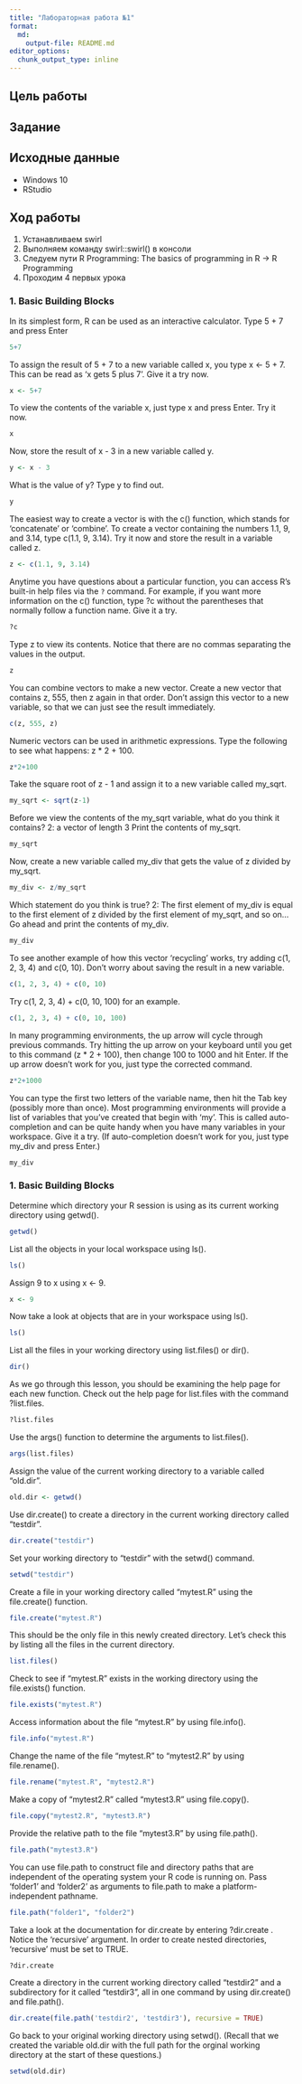 ```yaml
---
title: "Лабораторная работа №1"
format:   
  md:
    output-file: README.md
editor_options: 
  chunk_output_type: inline
---
```


## Цель работы



## Задание



## Исходные данные

- Windows 10
- RStudio

## Ход работы
1. Устанавливаем swirl
2. Выполняем команду swirl::swirl() в консоли
3. Следуем пути R Programming: The basics of programming in R -> R Programming
4. Проходим 4 первых урока

### 1. Basic Building Blocks
In its simplest form, R can be used as an interactive calculator. Type 5 + 7 and press Enter
```r
5+7
```

To assign the result of 5 + 7 to a new variable called x, you type x <- 5 + 7. This can be read as 'x gets 5 plus 7'. Give it a try now.
```r
x <- 5+7
```

To view the contents of the variable x, just type x and press Enter. Try it now.
```r
x
```

Now, store the result of x - 3 in a new variable called y.
```r
y <- x - 3
```

What is the value of y? Type y to find out.
```r
y
```

The easiest way to create a vector is with the c() function, which stands for 'concatenate' or 'combine'. To create a vector containing the numbers 1.1, 9, and 3.14, type c(1.1, 9, 3.14). Try it now and store the result in a variable called z.
```r
z <- c(1.1, 9, 3.14)
```

Anytime you have questions about a particular function, you can access R's built-in help files via the `?` command. For example, if you want more information on the c() function, type ?c without the parentheses that normally follow a function name. Give it a try.
```r
?c
```

Type z to view its contents. Notice that there are no commas separating the values in the output.
```r
z
```

You can combine vectors to make a new vector. Create a new vector that contains z, 555, then z again in that order. Don't assign this vector to a new variable, so that we can just see the result immediately.
```r
c(z, 555, z)
```

Numeric vectors can be used in arithmetic expressions. Type the following to see what happens: z * 2 + 100.
```r
z*2+100
```

Take the square root of z - 1 and assign it to a new variable called my_sqrt.
```r
my_sqrt <- sqrt(z-1)
```

Before we view the contents of the my_sqrt variable, what do you think it contains?
2: a vector of length 3
Print the contents of my_sqrt.
```r
my_sqrt
```

Now, create a new variable called my_div that gets the value of z divided by my_sqrt.
```r
my_div <- z/my_sqrt
```

Which statement do you think is true?
2: The first element of my_div is equal to the first element of z divided by the first element of my_sqrt, and so on...
Go ahead and print the contents of my_div.
```r
my_div
```

To see another example of how this vector 'recycling' works, try adding c(1, 2, 3, 4) and c(0, 10). Don't worry about saving the result in a new variable.
```r
c(1, 2, 3, 4) + c(0, 10)
```

Try c(1, 2, 3, 4) + c(0, 10, 100) for an example.
```r
c(1, 2, 3, 4) + c(0, 10, 100)
```

In many programming environments, the up arrow will cycle through previous commands. Try hitting the up arrow on your keyboard until you get to this command (z * 2 + 100), then change 100 to 1000 and hit Enter. If the up arrow doesn't work for you, just type the corrected command.
```r
z*2+1000
```

You can type the first two letters of the variable name, then hit the Tab key (possibly more than once). Most programming environments will provide a list of variables that you've created that begin with 'my'. This is called auto-completion and can be quite handy when you have many variables in your workspace. Give it a try. (If auto-completion doesn't work for you, just type my_div and press Enter.)
```r
my_div
```


### 1. Basic Building Blocks

Determine which directory your R session is using as its current working directory using getwd().
```r
getwd()
```

List all the objects in your local workspace using ls().
```r
ls()
```

Assign 9 to x using x <- 9.
```r
x <- 9
```

Now take a look at objects that are in your workspace using ls().
```r
ls()
```

List all the files in your working directory using list.files() or dir().
```r
dir()
```

As we go through this lesson, you should be examining the help page for each new function. Check out the help page for list.files with the command ?list.files.
```r
?list.files
```

Use the args() function to determine the arguments to list.files().
```r
args(list.files)
```

Assign the value of the current working directory to a variable called "old.dir".
```r
old.dir <- getwd()
```

Use dir.create() to create a directory in the current working directory called "testdir".
```r
dir.create("testdir")
```

Set your working directory to "testdir" with the setwd() command.
```r
setwd("testdir")
```

Create a file in your working directory called "mytest.R" using the file.create() function.
```r
file.create("mytest.R")
```

This should be the only file in this newly created directory. Let's check this by listing all the files in the current directory.
```r
list.files()
```

Check to see if "mytest.R" exists in the working directory using the file.exists() function.
```r
file.exists("mytest.R")
```

Access information about the file "mytest.R" by using file.info().
```r
file.info("mytest.R")
```

Change the name of the file "mytest.R" to "mytest2.R" by using file.rename().
```r
file.rename("mytest.R", "mytest2.R")
```

Make a copy of "mytest2.R" called "mytest3.R" using file.copy().
```r
file.copy("mytest2.R", "mytest3.R")
```

Provide the relative path to the file "mytest3.R" by using file.path().
```r
file.path("mytest3.R")
```

You can use file.path to construct file and directory paths that are independent of the operating system your R code is running on. Pass 'folder1' and 'folder2' as arguments to file.path to make a platform-independent pathname.
```r
file.path("folder1", "folder2")
```

Take a look at the documentation for dir.create by entering ?dir.create . Notice the 'recursive' argument. In order to create nested directories, 'recursive' must be set to TRUE.
```r
?dir.create
```

Create a directory in the current working directory called "testdir2" and a subdirectory for it called "testdir3", all in one command by using dir.create() and file.path().
```r
dir.create(file.path('testdir2', 'testdir3'), recursive = TRUE)
```

Go back to your original working directory using setwd(). (Recall that we created the variable old.dir with the full path for the orginal working directory at the start of these questions.)
```r
setwd(old.dir)
```


```r

```


```r

```


```r

```
